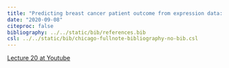 ```yaml
---
title: "Predicting breast cancer patient outcome from expression data: supervised analysis"
date: "2020-09-08"
citeproc: false
bibliography: ../../static/bib/references.bib
csl: ../../static/bib/chicago-fullnote-bibliography-no-bib.csl
---
```


[Lecture 20 at Youtube](https://youtu.be/fcxyQATE3Ec)






